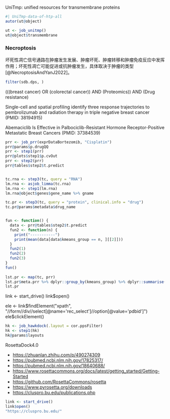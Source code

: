 

UniTmp: unified resources for transmembrane proteins

```r
#| UniTmp-data-of-htp-all
autor(ut@object)
```

```r
ut <- job_unitmp()
ut@object$transmembrane
```

### Necroptosis

坏死性凋亡信号通路在肿瘤发生发展、肿瘤坏死、肿瘤转移和肿瘤免疫反应中发挥作用；坏死性凋亡可能促进或抗肿瘤发生，具体取决于肿瘤的类型[@NecroptosisAndYanJ2022]。

```r
filter(sdb.dps, )
```

(((breast cancer) OR (colorectal cancer)) AND (Proteomics)) AND (Drug resistance)

Single-cell and spatial profiling identify three response trajectories to pembrolizumab and radiation therapy in triple negative breast cancer (PMID: 38194915)

Abemaciclib Is Effective in Palbociclib-Resistant Hormone Receptor-Positive Metastatic Breast Cancers
(PMID: 37384539)

```r


prr <- job_prr(exprDataBortezomib, "Cisplatin")
prr@params$p.drugQQ
prr <- step1(prr)
prr@plots$step1$p.cvOut
prr <- step2(prr)
prr@tables$step2$t.predict


tc.rna <- step3(tc, query = "RNA")
lm.rna <- asjob_limma(tc.rna)
lm.rna <- step1(lm.rna)
lm.rna@object$genes$gene_name %>% gname

tc.pr <- step3(tc, query = "protein", clinical.info = "drug")
tc.pr@params$metadata$drug_name


fun <- function() {
  data <- prr@tables$step2$t.predict
  fun2 <- function(n) {
    print("-----------")
    print(mean(data[data$kmeans_group == n, ][[2]]))
  }
  fun2(1)
  fun2(2)
  fun2(3)
}
fun()
 
lst.pr <- map(tc, prr)
lst.pr$meta.prr %>% dplyr::group_by(kmeans_group) %>% dplyr::summarise(mean = mean(sensitivity))
lst.pr

```

link <- start_drive()
link$open()

ele <- link$findElement("xpath", "//form//div//select[@name='rec_select']//option[@value='pdbid']")
ele$clickElement()

```r
hk <- job_hawkdock(.layout = cor.ppsFilter)
hk <- step1(hk)
hk@params$layouts

```


RosettaDock4.0

- <https://zhuanlan.zhihu.com/p/490274309>
- <https://pubmed.ncbi.nlm.nih.gov/17825317/>
- <https://pubmed.ncbi.nlm.nih.gov/18640688/>
- <https://www.rosettacommons.org/docs/latest/getting_started/Getting-Started>
- <https://github.com/RosettaCommons/rosetta>
- <https://www.pyrosetta.org/downloads>
- <https://cluspro.bu.edu/publications.php>


```r
link <- start_drive()
link$open()
"https://cluspro.bu.edu/"
```
